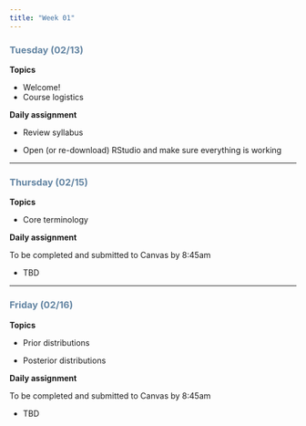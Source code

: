 ```yaml
---
title: "Week 01"
---
```


::: {style="color: #6284a2"}
### Tuesday (02/13)
:::

**Topics**

-   Welcome!
-   Course logistics

**Daily assignment**

-   Review syllabus

-   Open (or re-download) RStudio and make sure everything is working

------------------------------------------------------------------------

::: {style="color: #6284a2"}
### Thursday (02/15)
:::

**Topics**

-   Core terminology

**Daily assignment**

To be completed and submitted to Canvas by 8:45am

-   TBD

------------------------------------------------------------------------

::: {style="color: #6284a2"}
### Friday (02/16)
:::

**Topics**

-   Prior distributions

-   Posterior distributions

**Daily assignment**

To be completed and submitted to Canvas by 8:45am

-   TBD
